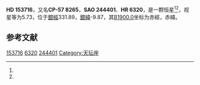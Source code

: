 {{Starbox begin
| name = HD 153716
}}
{{Starbox observe
| epoch = [[J2000.0|J2000.0]]
| constell = {{星座名待查}}<ref name=SIMBAD>{{cite web
 | url=http://simbad.u-strasbg.fr/simbad/sim-id?Ident=HR+6320
 | title=Pulsating variable Star
 | publisher=Centre de Données astronomiques de Strasbourg
 | work=SIMBAD
 | accessdate=2012-07-13
 | archive-date=2016-03-17
 | archive-url=https://web.archive.org/web/20160317120126/http://simbad.u-strasbg.fr/simbad/sim-id?Ident=HR+6320
 | dead-url=no
 }}</ref><ref name=DATA>{{cite web
 | url=http://vizier.u-strasbg.fr/viz-bin/VizieR-5?-out.add=.&-source=5050&-corr=PK=HR&-out.max=9999&HR=6320
 | title=VizieR Detailed Page
 | accessdate=2012-07-13
 | archive-date=2016-03-05
 | archive-url=https://web.archive.org/web/20160305205302/http://vizier.u-strasbg.fr/viz-bin/VizieR-5?-out.add=.&-source=5050&-corr=PK=HR&-out.max=9999&HR=6320
 | dead-url=no
 }}</ref>
| 星官 = 
| ra = {{RA|17|4|24.7}}<ref name=SIMBAD /><ref name=DATA />
| dec = {{DEC|-57|42|44}}<ref name=SIMBAD /><ref name=DATA />
| appmag_v = 5.73<ref name=SIMBAD /><ref name=DATA />
}}
{{Starbox character
| class = B5IV<ref name=SIMBAD /><ref name=DATA />
| b-v = -0.1<ref name=SIMBAD /><ref name=DATA />
| u-b = -0.56<ref name=SIMBAD /><ref name=DATA />
| r-i = <ref name=SIMBAD /><ref name=DATA />
| variable = 
}}
{{Starbox astrometry
| radial_v = -0.56
| prop_mo_ra = 3
| parallax = 
| p_error = 
}}
{{Starbox catalog
| names =CP-57 8265，[[SAO星表|SAO]] 244401，[[HD星表|HD]] 153716，[[HR星表|HR]] 6320}}
{{Starbox reference |Simbad=HR+6320}}
{{Starbox end}}

'''HD 153716'''，又名'''CP-57 8265'''，'''SAO 244401'''、'''HR 6320'''，是一颗恒星<ref name=SIMBAD /><ref name=DATA />，视星等为5.73，位于[[銀道座標系|銀經]]331.89，[[銀道座標系|銀緯]]-9.87，其[[B1900.0|B1900.0]]坐标为赤經{{RA|16|55|53.6}}，赤緯{{DEC|-57|-9.87|4}}。

== 参考文献 ==
{{reflist}}

{{star-stub}}

[[Category:HD和HDE天體|153716]]
[[Category:HR天體|6320]]
[[Category:SAO天體|244401]]
[[Category:天坛座|Category:天坛座]]